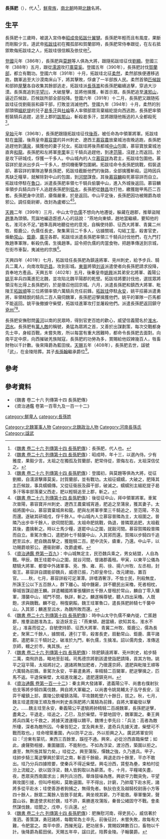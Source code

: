 '''長孫肥'''（{{bd|4世紀||408年||catIdx=}}），代人<ref>《[[s:魏書/卷26|魏書 卷二十六 列傳第十四 長孫肥傳]]》：長孫肥，代人也。</ref>，[[鮮卑族|鮮卑族]]，[[南北朝|南北朝]]時期[[北魏|北魏]]名將。

== 生平 ==
長孫肥十三歲時，被選入宮侍奉[[昭成帝|昭成帝]][[拓跋什翼犍|拓跋什翼犍]]。長孫肥年輕而且有風度，果斷而剛毅少言。道武帝[[拓跋珪|拓跋珪]]初在獨孤部和賀蘭部時，長孫肥常侍奉跟從，在左右抵禦欺侮拓跋珪之人，拓跋珪很信賴及依仗他<ref>《[[s:魏書/卷26|魏書 卷二十六 列傳第十四 長孫肥傳]]》：昭成時，年十三，以選內侍。少有雅度，果毅少言。太祖之在獨孤及賀蘭部，肥常侍從，禦侮左右，太祖深信仗之。</ref>。

[[登國|登國]]元年（386年），長孫肥與[[莫題|莫題]]等人俱為大將，跟隨拓跋珪征伐[[劉顯|劉顯]]。登國三年（388年）五月，跟從[[濡源|濡源]]攻打[[庫莫奚|庫莫奚]]。登國五年（390年），長孫肥討伐[[賀蘭部|賀蘭部]]，都立有戰功。登國六年（391年）十月，拓跋珪北征[[柔然|柔然]]，柔然部族便遷移逃跑，魏軍追至大沙漠南床山下，將其擊敗，俘虜了一半部族人民。柔然首領[[匹候跋|匹候跋]]和部帥[[屋擊|屋擊]]各自收集其餘部逃走，拓跋珪派[[長孫嵩|長孫嵩]]和長孫肥繼續追擊，穿過大沙漠。長孫嵩追到[[平望川|平望川]]，大破屋擊，並將他擒獲，斬首示眾。長孫肥追至[[涿邪山|涿邪山]]，逼近匹候跋，匹候跋所部全部投降。登國六年（391年）十二月，長孫肥又跟随拓跋珪征伐劉衞辰和薛干部，打敗並消滅他們。登國九年（394年）十月，柔然的別部頭領[[縕紇提|縕紇提]]的兒子[[曷多汗|曷多汗]]與[[社崘|社崘]]等人率領部眾背棄縕紇提向西逃跑，長孫肥率領輕裝騎兵追趕，追至上郡的[[跋那山|跋那山]]，斬殺曷多汗，並將跟隨他叛逃的人全都殺死<ref>《[[s:魏書/卷26|魏書 卷二十六 列傳第十四 長孫肥傳]]》：登國初，與莫題等俱為大將，從征劉顯，自濡源擊庫莫奚，討賀蘭部，並有戰功。太祖征蠕蠕，大破之，肥降其主匹候跋，事具蠕蠕傳。又從征衞辰及薛干部，破滅之。蠕蠕別主縕紇提子曷多汗等率部落棄父西走，肥以輕騎追至上郡，斬之。</ref>。

[[皇始_(北魏)|皇始]]元年（396年），長孫肥跟隨拓跋珪征伐[[後燕|後燕]]，被任命為中領軍將軍。拓跋珪駐在[[晉陽|晉陽]]，後燕皇帝[[慕容寶|慕容寶]]的并州刺史、遼西王[[慕容農|慕容農]]放棄城池夜晚逃跑，長孫肥追趕他到[[蒲泉|蒲泉]]，擒獲他的妻子兒女。拓跋珪將後燕都城[[中山郡|中山]]包圍，慕容寶放棄城池直奔[[和龍|和龍]]。長孫肥和左將軍[[李栗|李栗]]率三千騎兵追趕他，到達[[范陽|范陽]]，沒趕上而返回。於是攻下研城戍，俘獲一千多人。中山城內的人立[[慕容詳|慕容詳]]為君主，拓跋珪包圍他。慕容詳於是派出步兵一千多人，想伺機衝擊包圍網。拓跋珪命令長孫肥挑戰，假裝退卻，慕容詳的軍隊追擊長孫肥，拓跋珪截斷他們的後路，全部擒獲斬殺。這時因兵馬缺乏糧草，就解除對中山的包圍，到[[河間市|河間]]謀食。其後[[慕容麟|慕容麟]]殺死慕容詳而自立。拓跋珪停駐在[[魯口|魯口]]，派遣長孫肥率領七千騎兵偷襲中山，進入外城後返回。慕容麟率領步兵騎兵四千人追趕長孫肥到[[弧水|弧水]]，長孫肥從[[魏昌|魏昌]]攻打他，繳獲鎧甲馬匹二百套。長孫肥身中流箭，瘡傷嚴重，於是返回。中山平定後，長孫肥因功被賜爵為琅邪公。調任衛尉卿，改封為盧鄉公<ref>《[[s:魏書/卷26|魏書 卷二十六 列傳第十四 長孫肥傳]]》：後從征中山，拜中領軍將軍。車駕次晉陽，慕容寶并州刺史、遼西王農棄城宵遁，肥追之至蒲泉，獲其妻子。太祖將圍中山，慕容寶棄城奔和龍。肥與左將軍李栗三千騎追之，至范陽，不及而還。遂破其研城戍，俘千餘人。中山城內人立慕容普隣為主，太祖圍之。普隣乃出步卒千餘人，欲伺間犯圍。太祖命肥挑戰，偽退，普隣眾追肥，太祖截其後，盡擒斬之。時以士馬少糧，遂罷中山之圍，就穀河間。慕容賀隣殺普隣而自立。車駕次魯口，遣肥帥七千騎襲中山，入其郛而還。賀隣以步騎四千追肥至泒水，肥自魏昌擊之，獲鎧騎二百。肥中流矢，瘡重，乃還。中山平，以功賜爵琅邪公。遷衞尉卿，改爵盧鄉。</ref><ref>《[[s:資治通鑑/卷109|資治通鑑 卷第一百九]]》：中山城無定主，民恐魏兵乘之，男女結盟，人自為戰。甲辰，魏王珪罷中山之圍，就谷河間，督諸郡義租。甲寅，以東平公儀為驃騎大將軍、都督中外諸軍事、兗、豫、雍、荊、徐、揚六州牧、左丞相，封衛王。慕容詳自謂能卻魏兵，威德已振，乃即皇帝位，改元建始，置百官。……秋，七月，慕容詳殺可足渾潭。詳嗜酒奢浮，不恤士民，刑殺無度，所誅王公以下五百餘人，群下離心。城中饑窘，詳不聽民出采穭，死者相枕，舉城皆謀迎趙王麟。詳遣輔國將軍張驤帥五千餘人督租於常山，麟自丁零入驤軍，潛襲中山，城門不閉，執詳，斬之。麟遂稱尊號，聽人四出采穭。人既飽，求與魏戰。麟不從，稍復窮餒。魏王珪軍魯口，遣長孫肥帥騎七千襲中山，入其郛；麟進至泒水，為魏所敗而還。</ref>。

[[天興_(北魏)|天興]]二年（399年）三月，中山太守[[仇儒|仇儒]]不想向內地遷徙，躲藏在趙郡，推舉盜賊[[趙準|趙準]]為頭領。荒誕地編造誑惑人心的話說：“燕地向東傾，趙地當繼續，要知他的名，淮河水不足。”趙準高興地聽從他的意見，自稱使持節、征西大將軍、青冀二州牧、鉅鹿公，仇儒任長史，聚集黨羽二千多人，佔據關城，勾結[[丁零|丁零]]，殺害官吏，煽動[[常山郡|常山]]、[[鉅鹿郡|鉅鹿]]、[[广平郡|廣平]]各郡。拓跋珪派遣長孫肥率領三千騎兵討伐他們，在九門打敗趙準軍隊，斬殺仇儒，生擒趙準。詔令把仇儒的肉當食物，把趙準傳送到京城，在街市車裂，夷滅他的宗族<ref>《[[s:魏書/卷26|魏書 卷二十六 列傳第十四 長孫肥傳]]》：時中山太守仇儒不樂內徙，亡匿趙郡，推羣盜趙准為主。妄造妖言云：「燕東傾，趙當續，欲知其名，淮水不足。」准喜而從之，自號使持節、征西大將軍、青冀二州牧、鉅鹿公，儒為長史，聚黨二千餘人，據關城，連引丁零，殺害長吏，扇動常山、鉅鹿、廣平諸郡。遣肥率三千騎討之，破准於九門，斬仇儒，生擒准。詔以儒肉食，准傳送京師，轘之於市，夷其族。</ref>。

天興四年（401年）七月，拓跋珪任長孫肥為鎮遠將軍、兗州刺史，給予步兵、騎兵二萬人，向南攻取[[許昌|許昌]]，攻到彭城。[[東晉|東晉]]將領[[刘该|刘该]]派遣使者向長孫肥請求投降，貢奉地方產品。天興五年（402年）五月，後秦皇帝[[姚興|姚興]]派其弟安北將軍、義陽公[[姚平|姚平]]率兵四萬進犯北魏，並攻陷北魏平陽郡的乾壁。拓跋珪將要討伐他，選拔眾將領沒有比得上長孫肥的，於是徵召他回京城。六月，派遣長孫肥和鎮西大將軍、毗陵王[[拓跋順|拓跋順]]等三位將領率領六萬騎兵充任前鋒。[[拓跋珪|拓跋珪]]停駐[[永安郡_(北魏)|永安]]，姚平招募派遣勇將，率領精銳的騎兵二百人窺伺魏軍，長孫肥迎擊擒獲他們，姚平的軍隊一匹馬都不能返回。姚平後撤據守柴壁，拓跋珪進軍攻打並屠殺他們。派遣長孫肥返回鎮守[[兗州|兗州]]<ref>《[[s:魏書/卷26|魏書 卷二十六 列傳第十四 長孫肥傳]]》：除肥鎮遠將軍、兗州刺史，給步騎二萬，南徇許昌，略地至彭城。司馬德宗將劉該遣使詣肥請降，貢其方物。姚平之寇平陽，太祖將討之，選諸將無加肥者，乃徵還京師，遣肥與毗陵王順等六萬騎為前鋒。車駕次永安，平募遣勇將，率精騎二百闚軍，肥逆擊擒之，匹馬不返。平退保柴壁，太祖進攻屠之。遣肥還鎮兗州。</ref><ref>《[[s:資治通鑑/卷109|資治通鑑 卷第一百一十二]]》：秦主興大發諸軍，遣義陽公平、尚書右僕射狄伯支等將步騎四萬伐魏，興自將大軍繼之，以尚書令姚晃輔太子泓守長安，沒弈干權鎮上邽，廣陵公欽權鎮洛陽。平攻魏乾壁六十餘日，拔之。秋，七月，魏主珪遣毘陵王順及豫州刺史長孫肥將六萬騎為前鋒，自將大軍繼發以擊之。……魏主珪至永安，秦義陽公平遣驍將帥精騎二百覘魏軍，長孫肥逆擊，盡禽之。平退走，珪追之，乙巳，及於柴壁。平嬰地固守，魏軍圍之。秦王興將兵四萬七千救之，將據天渡運糧以饋平。魏博士李先曰：「兵法：高者為敵所棲，深者為敵所囚。今秦皆犯之，宜及興未至，遣奇兵先據天渡，柴壁可不戰而取也。」珪命增築重圍，內以防平之出，外以拒興之入。廣武將軍安同曰：「汾東有蒙坑，東西三百餘里，蹊徑不通。興來，必從汾西直臨柴壁；如此，虜聲勢相接，重圍雖固，不能制也。不如為浮梁，渡汾西，築圍以拒之。虜至，無所施其智力矣。」珪從之。興至蒲阪，憚魏之強，久乃進兵。甲子，珪帥步騎三萬逆擊興於蒙坑之南，斬首千餘級，興退走四十餘里，平亦不敢出。珪乃分兵四據險要，使秦兵不得近柴壁。興屯汾西，賃壑為壘，束柏村從汾上流縱之，欲以毀浮梁，魏人皆鉤取以為薪蒸。冬，十月，平糧竭矢盡，夜，悉眾突西南圍求出；興列兵汾西，舉烽鼓噪為應。興欲平力戰突免，平望興攻圍引接，但叫呼相和，莫敢逼圍。平不得出，計窮，乃帥麾下赴水死，諸將多從平赴水；珪使善游者鉤捕之，無得免者。執狄伯支及越騎校尉唐小方等四十餘人，餘眾二萬餘人皆斂手就禽。興坐視其窮，力不能救。舉軍慟哭，聲震山谷。數遣使求和於魏，珪不許，乘勝進攻蒲阪，秦晉公緒固守不戰。會柔然謀伐魏，珪聞之，戊申，引兵還。</ref>。

長孫肥安撫慰問[[黃河|黃河]]以南的民眾時，得到官吏百姓的歡心，威望信義聞名於[[淮水|淮水]]、[[泗水_(河流)|泗水]]。長孫肥有[[萬人敵|萬人敵]]的稱號，勇猛為眾將之首，又善於出謀劃策，每次交戰都身先士卒，身經百戰，未嘗失敗，所以每當有重大困難時，都命令長孫肥去面對。向南平定中原，向西摧破羌族賊寇，長孫肥的功勞為多，賞賜給他奴婢幾百人，牲畜財物以千計數。後來降爵為藍田侯。[[天賜_(北魏)|天賜]]五年（408年），長孫肥去世，諡號「武」，在金陵陪葬。其子[[長孫翰|長孫翰]]繼承爵位<ref>《[[s:魏書/卷26|魏書 卷二十六 列傳第十四 長孫肥傳]]》：肥撫慰河南，得吏民心，威信著於淮泗。善策謀，勇冠諸將，每戰常為士卒先，前後征討，未嘗失敗，故每有大難，令肥當之。南平中原，西摧羌寇，肥功居多，賞賜奴婢數百口，畜物以千計。後降爵為藍田侯。天賜五年卒，諡曰武，陪葬金陵。子翰襲爵。</ref>。

== 參考 ==
{{REFLIST|2}}

== 參考資料 ==
*《魏書 卷二十六 列傳第十四 長孫肥傳》
*《資治通鑑 卷第一百零九及一百一十二》

[[category:鮮卑人|category:鮮卑人]]
[[Category:北魏軍事人物|Category:北魏軍事人物]]
[[Category:北魏政治人物|Category:北魏政治人物]]
[[category:長孫姓|category:長孫姓]]
[[Category:河南長孫氏|Category:河南長孫氏]]
[[Category:諡武|Category:諡武]]